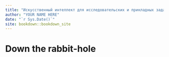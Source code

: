 ```yaml
--- 
title: "Искусственный интеллект для исследовательских и прикладных задач"
author: "YOUR NAME HERE"
date: "`r Sys.Date()`"
site: bookdown::bookdown_site
---
```


# Down the rabbit-hole

